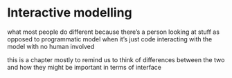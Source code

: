 # Interactive modelling

what most people do
different because there's a person looking at stuff as opposed to programmatic model when it's just code interacting with the model with no human involved

this is a chapter mostly to remind us to think of differences between the two and how they might be important in terms of interface
